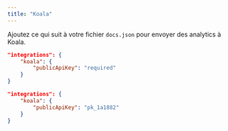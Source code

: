 ```yaml
---
title: "Koala"
---
```


Ajoutez ce qui suit à votre fichier `docs.json` pour envoyer des analytics à Koala.

<CodeGroup>

```json Options d’analytics dans docs.json
"integrations": {
    "koala": {
        "publicApiKey": "required"
    }
}
```

```json Exemple
"integrations": {
    "koala": {
        "publicApiKey": "pk_1a1882"
    }
}
```

</CodeGroup>
